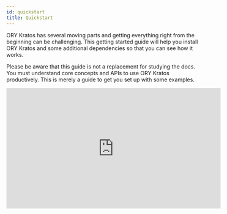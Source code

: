 ```yaml
---
id: quickstart
title: Quickstart
---
```



ORY Kratos has several moving parts and getting everything right from the
beginning can be challenging. This getting started guide will help you install
ORY Kratos and some additional dependencies so that you can see how it works.

Please be aware that this guide is not a replacement for studying the docs. You
must understand core concepts and APIs to use ORY Kratos productively. This is
merely a guide to get you set up with some examples.

<iframe
  width="560"
  height="315"
  src="https://www.youtube.com/embed/JhlIZ3aChXc"
  frameborder="0"
  allowfullscreen
/>

## Use Case: Application Login and Registration

This section gives you some context on what we want to achieve and what tools we
need for that. You will also learn about the network set up we picked for this
guide.

This quickstart guide operates on the assumption that we are writing a NodeJS
app called **SecureApp**. This app is using nothing fancy - some ExpressJS and a
bit of HTML Templating using Handlebars. We do want to use TypeScript, but only
because it's more readable - not because we're doing anything out of the
ordinary!

You could pick any technology here, of course. This works with Swift, ReactJS,
or Angular (client side) as well as with PHP, Ruby, Python, Java (server side) -
you name it! We picked NodeJS + TypeScript because we believe it is the easiest
to understand, and because JavaScript and NodeJS are universally understood and
easy to install.

We know that SecureApp will need to have some type of dashboard and that it
needs users. Therefore, we need:

- Login
- Logout
- Registration
- Profile management ("update first name", "update avatar", etc.)
- Credentials Management ("add a new recovery email", "change password", etc.)
- Account Recovery ("password reset")
- Email Verification
- Two Factor Authentication
- "Sign in with Google" and "Sign in with GitHub"

and of course:

- A dashboard that shows
  `Hello {{ traits.name.first }} {{ traits.name.last }}}!` which is only visible
  when the user is signed in.

## Setup

As you might already know, ORY Kratos is API-only; it does not have a UI or HTML
templating engine. We will implement all the user-facing UIs like "dashboard",
"login", and "registration" in our NodeJS SecureApp!

To ensure that no one can access the dashboard without prior authentication
(login), we can use a small piece of code (here ExpressJS) to do that:

<CodeFromRemote
  lang="js"
  link="https://github.com/ory/kratos-selfservice-ui-node/blob/master/src/middleware/simple.ts"
  src="https://raw.githubusercontent.com/ory/kratos-selfservice-ui-node/master/src/middleware/simple.ts"
/>

:::info

ORY Kratos is not just an API: it uses cookies, HTTP redirects, anti-CSRF tokens
and more so you don't have to.

:::

The SecureApp and ORY Kratos need to share cookies in order for anti-CSRF tokens
and login sessions to work. Because the quickstart runs on different ports on
`127.0.0.1` there is nothing we need to do to get this all working. In
environments where you have multiple sub-domains or reverse proxies, the set up
will be a bit more sophisticated. You can find more information about the
different set up possibilities in the
[Getting Cookies to Work on Multi-Domains Guide](guides/multi-domain-cookies.mdx).

ORY Kratos does not ship with an administrative user interface. You must
implement that yourself or choose the ORY Cloud offering (to be announced). In
this quickstart we will use ORY Kratos' CLI to interact with ORY Kratos' APIs.

The quickstart also comes with [MailSlurper](https://mailslurper.com), a mock
SMTP server the demo uses to show how email verification works.

### Clone ORY Kratos and Run it in Docker

To get this example working, you will need Git,
[Docker](https://docs.docker.com/get-docker/), and
[Docker Compose](https://docs.docker.com/compose/install/) installed on your
system. No other dependencies are required. Before you start, make sure that
Docker has enough disk space.

:::tip

This tutorial uses Docker-Compose volumes which have reported to run out of disk
space. Check the remaining disk space using `docker system df`. If the volumes
are above the 85% threshold,
[prune old Docker objects](https://docs.docker.com/config/pruning/) before you
start!

:::

:::tip

If you encounter build errors (e.g. network timeout), make sure that the network
is running correctly and run `make docker` again. If the problem persists, feel
free to [open an issue](https://github.com/ory/kratos/issues/new/choose).

:::

Let's clone ORY Kratos and run `docker-compose`:

```shell script
git clone https://github.com/ory/kratos.git
cd kratos
git checkout v0.5.5-alpha.1

docker pull oryd/kratos:latest-sqlite
docker pull oryd/kratos-selfservice-ui-node:latest
docker-compose -f quickstart.yml -f quickstart-standalone.yml up --build --force-recreate
# If you have SELinux, run:
docker-compose -f quickstart.yml -f quickstart-selinux.yml -f quickstart-standalone.yml up --build --force-recreate
```

This might take a minute or two. Once the output slows down and logs indicate a
healthy system you're ready to roll! A healthy system will show something along
the lines of (the order of messages might be reversed):

```
kratos_1 | time="2020-01-20T14:52:13Z" level=info msg="Starting the admin httpd on: 0.0.0.0:4434"
kratos_1 | time="2020-01-20T14:52:13Z" level=info msg="Starting the public httpd on: 0.0.0.0:4433"
```

:::note

There are two important factors to get a fully functional system:

- You need to make sure that ports `4455`, `4433`, `4434`, and `4436`&nbsp;
  [are free](https://serverfault.com/questions/309052/check-if-port-is-open-or-closed-on-a-linux-server).
- Make sure to always use `127.0.0.1` as the hostname; never use `localhost`!
  This is important because browsers treat these two as separate domains and
  will therefore have issues with setting and using cookies correctly.

:::

You might notice that no database is being used in this example. ORY Kratos
supports SQLite, PostgreSQL, MySQL, and CockroachDB as database backends. For
the quickstart, we're mounting a persistent volume to store the SQLite database
in.

Future guides will explain how to set up a production system.

### Network Architecture

This demo makes use of several services:

1. [ORY Kratos](https://github.com/ory/kratos)
   - Public ("Browser") API (port 4433)
   - Admin API (port 4434) - This is only made public so we can test via the
     CLI.
2. [SecureApp](http://github.com/ory/kratos-selfservice-ui-node)
   - Public (port 4455) - an example application written in NodeJS that
     implements the login, registration, logout, dashboard, and other UIs.
3. [MailSlurper](https://github.com/mailslurper)
   - Public (port 4436) - a development SMTP server which ORY Kratos will use to
     send emails.

To better understand the application architecture, let's take a look at the
network configuration. This assumes that you have at least some understanding of
how Docker networks work:

<Mermaid
  chart={`
graph TD
subgraph hn[Host Network]
    B[Browser]
    B-->|Can access URLs via 127.0.0.1:4455|OKPHN
    B-->|Can access URLs via 127.0.0.1:4433|PAPI
    B-->|Can access UI via 127.0.0.1:4436|SMTPUI
    OKPHN([SecureApp exposed at :4455])
    SMTPUI([MailSlurper UI exposed at :4436])
    PAPI([ORY Kratos Public API exposed at :4433])
end
subgraph dn["Internal Docker Network (intranet)"]
    OKPHN-.->SA
    SMTPUI-.->SMTP
    PAPI-.->OK
    SA-->|Talks to and validates login sessions using|OK
    OK-->|Sends mail via|SMTP
    OK[ORY Kratos]
    SA["SecureApp (ORY Kratos SelfService UI Node Example)"]
    SMTP["SMTP Server (MailSlurper)"]
end
`}
/>

## Perform Registration, Login, and Logout

Enough theory, it's time to get this thing going! Let's start by trying to open
the dashboard - **go to
[127.0.0.1:4455/dashboard](http://127.0.0.1:4455/dashboard)**.

You should notice that you're ending up at the login endpoint instead of the
dashboard:

![Login screen of your secured app](images/quickstart/secureapp-login.png)

Looking at the network stack, you can see two redirects happening:

![Network trace of your secured app](images/quickstart/secureapp-login-ntrace.png)

Here's a play-by-play of what happened:

1. SecureApp used the ORY Kratos JavaScript language client to guard the
   `/dashboard` route. The ORY Kratos client checked the cookies from the
   request and saw you were not logged in.
2. The route guard redirected you from `/dashboard` to `/auth/login`. ORY
   Kratos' browser API requires a `<flow_id>` in order to log you in. It looked
   for this ID in the URL as a query parameter but couldn't find it.
3. `/auth/login` redirected you to
   `http://127.0.0.1:4433/self-service/login/browser`, which is one of ORY
   Kratos' APIs used for logging in browser-based applications.
4. Kratos handled `/self-service/login/browser` which created and persisted a
   new flow with `csrf_token`. Kratos would check no session exists, redirected
   the browser to `/auth/login?flow=<flow_id>`. If session exists already, the
   browser will be redirected to `urls.default_redirect_url` unless the query
   parameter `?refresh=true` was set.
5. SecureApp handled the `/auth/login` route, found the `<flow_id>` in the URL
   query parameter, and used it to make an HTTP request to
   `http://kratos:4434/self-service/login/flows?id=<flow_id>`. Notice the URI is
   `kratos:4434` because SecureApp is making a server-side HTTP request via
   Docker's private network to ORY Kratos' Admin API.
6. ORY Kratos responded with data which SecureApp used to render the HTML login
   form.

:::note

Your rendered login form should be a standard HTML `<form>`. AJAX requests will
not work!

:::

We can use `curl` to see what ORY Kratos responds with. Try visiting
`http://127.0.0.1:4455/auth/login`, copying the generated `<flow_id>`, and
making the request yourself:

```shell script
# curl -s "http://127.0.0.1:4434/self-service/login/flows?id=ee6e1565-d3c3-4f3a-a6ff-0ba6b3a6481b" \
$ curl -s "http://127.0.0.1:4434/self-service/login/flows?id=<flow_id>" \
  | jq

{
  "id": "ee6e1565-d3c3-4f3a-a6ff-0ba6b3a6481b",
  "type": "browser",
  "expires_at": "2020-09-13T10:49:54.8295242Z",
  "issued_at": "2020-09-13T10:39:54.8295242Z",
  "request_url": "http://127.0.0.1:4433/self-service/login/browser",
  "methods": {
    "password": {
      "method": "password",
      "config": {
        "action": "http://127.0.0.1:4433/self-service/login/methods/password?flow=ee6e1565-d3c3-4f3a-a6ff-0ba6b3a6481b",
        "method": "POST",
        "fields": [
          {
            "name": "identifier",
            "type": "text",
            "required": true,
            "value": ""
          },
          {
            "name": "password",
            "type": "password",
            "required": true
          },
          {
            "name": "csrf_token",
            "type": "hidden",
            "required": true,
            "value": "lNrB8sW2fZY6xnnA91V7ISYrUVcJbmRCOoGHjsnsfI7MsIL5RTbuWFm5TRv1azQW+7IRCfnt2Ch6pC42/45sJQ=="
          }
        ]
      }
    }
  },
  "forced": false
}
```

This flow also works with Single Page Apps (SPA) and frameworks like Angular or
ReactJS. For more details about the specific flows (login, registration, logout,
etc.), head over to the [concept](concepts/index.md) chapter.

Let's move on to the next flow - registration! Click on "Register new account",
which initiates a flow similar to the one we just used:

![Registration screen of your secured app](images/quickstart/secureapp-registration.png)

The network trace should look familiar by now:

![Registration with network trace screen of your secured app](images/quickstart/secureapp-registration-ntrace.png)

If we try to sign up using a password like `123456`, Krato's password policy
will complain:

![Registration with network trace screen of your secured app](images/quickstart/secureapp-registration-pwpolicy.png)

The error message is coming directly from ORY Kratos' Admin API:

```shell script
# curl -s "http://127.0.0.1:4433/self-service/registration/flows?id=2b1f8c5d-e830-4068-97b8-35f776df9217" \
$ curl -s "http://127.0.0.1:4433/self-service/registration/flows?id=<flow_id>" \
  | jq

{
  "id": "2b1f8c5d-e830-4068-97b8-35f776df9217",
  "type": "browser",
  "expires_at": "2020-09-13T10:53:15.1774019Z",
  "issued_at": "2020-09-13T10:43:15.1774019Z",
  "request_url": "http://127.0.0.1:4433/self-service/registration/browser",
  "active": "password",
  "messages": null,
  "methods": {
    "password": {
      "method": "password",
      "config": {
        "action": "http://127.0.0.1:4433/self-service/registration/methods/password?flow=2b1f8c5d-e830-4068-97b8-35f776df9217",
        "method": "POST",
        "fields": [
          {
            "name": "csrf_token",
            "type": "hidden",
            "required": true,
            "value": "1IlHWNjkAZxuYhO82WPgNTgujKsUSaW87j6og/20i2uM4wRTWGSSUg0dJ2fbXa8C5bfM9eTKGdauGwE7y9abwA=="
          },
          {
            "name": "password",
            "type": "password",
            "required": true,
            "messages": [
              {
                "id": 4000005,
                "text": "The password can not be used because the password has been found in data breaches and must no longer be used..",
                "type": "error",
                "context": {
                  "reason": "the password has been found in data breaches and must no longer be used."
                }
              }
            ]
          },
          {
            "name": "traits.email",
            "type": "text",
            "value": "foo@ory.sh"
          },
          {
            "name": "traits.name.first",
            "type": "text",
            "value": "Ory"
          },
          {
            "name": "traits.name.last",
            "type": "text",
            "value": "Corp"
          }
        ]
      }
    }
  }
}
```

Setting a password that doesn't violate these policies, we will be immediately
redirected to the dashboard:

![SecureApp Dashboard](images/quickstart/secureapp-dashboard.png)

By clicking the "logout" icon in the top right, you will be redirected to the
login screen again where you will be able to use your credentials to log back in
again. Exciting!

### Understanding How Login and Registration Works

Head over to the [Self-Service Flows Chapter](self-service.mdx) for an in-depth
explanation of how each individual flow works.

### Email Verification

As you've signed up, an email was sent to the email address you used. Because
the quickstart uses a fake SMTP server, the email did not arrive in your inbox.
You can retrieve the email however by opening the MailSlurper UI at
[127.0.0.1:4436](http://127.0.0.1:4436).

You should see something like this:

![User Email Verification](images/quickstart/mailslurper-quickstart.png)

If not, hard refresh the tab or click on the home icon in the menu bar.

Next, click the verification link. You will end up at the dashboard, with a
verified email address (check the `verified` and `verified_at` field in the JSON
response):

![SecureApp Dashboard](images/quickstart/secureapp-verified-dashboard.png)

To re-request the verification email, fill out the form at
[127.0.0.1:4455/verify](http://127.0.0.1:4455/verify).

To learn more about verification recovery, head over to the
[Email and Phone Verification and Account Activation Documentation](self-service/flows/verify-email-account-activation.mdx).

### Account Recovery

The quickstart has account recovery enabled. To recover an account, log out and
click on "Reset password":

![Click on recover account](images/quickstart/quickstart-recover-i.png)

The next screen shows a HTML form where you enter your email address:

![Enter your email address](images/quickstart/quickstart-recover-ii.png)

Hit "submit" and check the emails for the account recovery message:

![Check your email for the password reset email](images/quickstart/quickstart-recover-iii.png)

Click the link, and change your password:

![Change your password](images/quickstart/quickstart-recover-iv.png)

You are now able to sign in with the new password. To learn more about account
recovery, head over to the
[Account Recovery Documentation](self-service/flows/account-recovery.mdx).

#### Configuration

You can find all configuration files used for this quickstart guide in
[`./contrib/quickstart/kratos`](https://github.com/ory/kratos/tree/v0.5.5-alpha.1/contrib/quickstart/kratos/email-password)
,
[`./quickstart.yml`](https://github.com/ory/kratos/blob/v0.5.5-alpha.1/quickstart.yml),
and
[`./quickstart-standalone.yml`](https://github.com/ory/kratos/blob/v0.5.5-alpha.1/quickstart-standalone.yml).
To understand what each of those configuration files does, consult the other
chapters of this documentation.

:::note

To get a minimal version of ORY Kratos running, you need to set configuration
values for
[`identity.default_schema_url`](https://github.com/ory/kratos/blob/v0.5.5-alpha.1/contrib/quickstart/kratos/email-password/kratos.yml#L75)
and
[`DSN`](https://github.com/ory/kratos/blob/v0.5.5-alpha.1/quickstart.yml#L42).
You should also configure
[`selfservice.flows.*.ui_url`](https://github.com/ory/kratos/blob/v0.5.5-alpha.1/contrib/quickstart/kratos/email-password/kratos.yml#L24)
or else Kratos will use fallback URLs.

:::

In the future, this guide will support more use cases such as:

- GitHub to login and registration

## Cleaning Up Docker

To clean everything up, you need to bring down the Docker Compose environment
and remove all mounted volumes.

```shell script
docker-compose -f quickstart.yml down -v
docker-compose -f quickstart.yml rm -fsv
```

## Next Steps

Here is some information if you want to modify the quickstart to test ORY Kratos
in with different settings.

**Using different databases**

If you want to run the quickstart with PostgreSQL, run the following
docker-compose:
`docker-compose -f quickstart.yml -f quickstart-standalone.yml -f quickstart-postgres.yml up --build --force-recreate`

If you want to run the quickstart with CockroachDB, run the following
docker-compose:
`docker-compose -f quickstart.yml -f quickstart-standalone.yml -f quickstart-crdb.yml up --build --force-recreate`

If you want to run the quickstart with MySQL, run the following docker-compose:
`docker-compose -f quickstart.yml -f quickstart-standalone.yml -f quickstart-mysql.yml up --build --force-recreate`

**Changing ports**

If you want to change ports for the SelfService-UI, you need to change them in
`quickstart.yml` as well as in the
`contrib/quickstart/kratos/email-password/kratos.yml` accordingly.

Note that you also need to change the ports for flows (error, settings,
recovery, verification, logout, login, registration).

The same procedure applies if you want to change ports for the Public UI/Admin
UI or the Mailslurper.

**Hooks**

If you want to change the redirects happening after registration,login or a
settings change, take a look at this document: [Hooks](self-service/hooks.mdx).

If you delete the `session` hook from `kratos.yml`, the user will _not_ be
immediately signed in after registration.

**OIDC**

If you want to test ORY Kratos integration with different OIDC providers, you
will find more information in this document:
[OIDC](guides/sign-in-with-github-google-facebook-linkedin.mdx)
